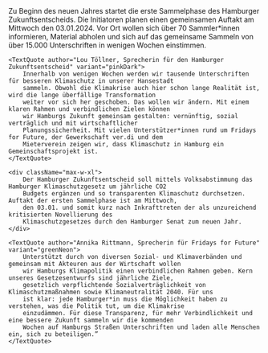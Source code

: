 
<PressReleaseHeroBlock title={pressRelease.title} date={pressRelease.date} />

<Block>
    <div className="max-w-xl">
        Zu Beginn des neuen Jahres startet die erste Sammelphase des Hamburger Zukunftsentscheids. Die Initiatoren
        planen einen gemeinsamen Auftakt am Mittwoch den 03.01.2024. Vor Ort wollen sich über 70 Sammler*innen
        informieren, Material abholen und sich auf das gemeinsame Sammeln von über 15.000 Unterschriften in wenigen
        Wochen einstimmen.
    </div>

    <TextQuote author="Lou Töllner, Sprecherin für den Hamburger Zukunftsentscheid" variant="pinkDark">
        Innerhalb von wenigen Wochen werden wir tausende Unterschriften für besseren Klimaschutz in unserer Hansestadt
        sammeln. Obwohl die Klimakrise auch hier schon lange Realität ist, wird die lange überfällige Transformation
        weiter vor sich her geschoben. Das wollen wir ändern. Mit einem klaren Rahmen und verbindlichen Zielen können
        wir Hamburgs Zukunft gemeinsam gestalten: vernünftig, sozial verträglich und mit wirtschaftlicher
        Planungssicherheit. Mit vielen Unterstützer*innen rund um Fridays for Future, der Gewerkschaft ver.di und dem
        Mieterverein zeigen wir, dass Klimaschutz in Hamburg ein Gemeinschaftsprojekt ist.
    </TextQuote>

    <div className="max-w-xl">
        Der Hamburger Zukunftsentscheid soll mittels Volksabstimmung das Hamburger Klimaschutzgesetz um jährliche CO2
        Budgets ergänzen und so transparenten Klimaschutz durchsetzen. Auftakt der ersten Sammelphase ist am Mittwoch,
        den 03.01. und somit kurz nach Inkrafttreten der als unzureichend kritisierten Novellierung des
        Klimaschutzgesetzes durch den Hamburger Senat zum neuen Jahr.
    </div>

    <TextQuote author="Annika Rittmann, Sprecherin für Fridays for Future" variant="greenNeon">
        Unterstützt durch von diversen Sozial- und Klimaverbänden und gemeinsam mit Akteuren aus der Wirtschaft wollen
        wir Hamburgs Klimapolitik einen verbindlichen Rahmen geben. Kern unseres Gesetzesentwurfs sind jährliche Ziele,
        gesetzlich verpflichtende Sozialverträglichkeit von Klimaschutzmaßnahmen sowie Klimaneutralität 2040. Für uns
        ist klar: jede Hamburger*in muss die Möglichkeit haben zu verstehen, was die Politik tut, um die Klimakrise
        einzudämmen. Für diese Transparenz, für mehr Verbindlichkeit und eine bessere Zukunft sammeln wir die kommenden
        Wochen auf Hamburgs Straßen Unterschriften und laden alle Menschen ein, sich zu beteiligen.”
    </TextQuote>

</Block>
